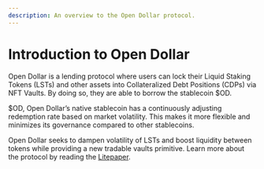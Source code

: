 ```yaml
---
description: An overview to the Open Dollar protocol.
---
```


# Introduction to Open Dollar

Open Dollar is a lending protocol where users can lock their Liquid Staking Tokens (LSTs) and other assets into Collateralized Debt Positions (CDPs) via NFT Vaults. By doing so, they are able to borrow the stablecoin $OD.

$OD, Open Dollar’s native stablecoin has a continuously adjusting redemption rate based on market volatility. This makes it more flexible and minimizes its governance compared to other stablecoins.

Open Dollar seeks to dampen volatility of LSTs and boost liquidity between tokens while providing a new tradable vaults primitive. Learn more about the protocol by reading the [Litepaper](https://www.opendollar.com/lite-paper).
